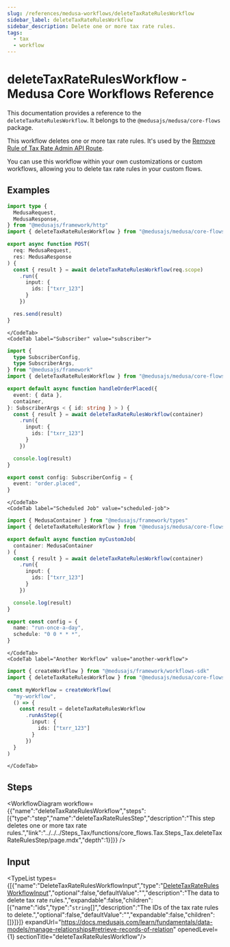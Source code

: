 ```yaml
---
slug: /references/medusa-workflows/deleteTaxRateRulesWorkflow
sidebar_label: deleteTaxRateRulesWorkflow
sidebar_description: Delete one or more tax rate rules.
tags:
  - tax
  - workflow
---
```



# deleteTaxRateRulesWorkflow - Medusa Core Workflows Reference

This documentation provides a reference to the `deleteTaxRateRulesWorkflow`. It belongs to the `@medusajs/medusa/core-flows` package.

This workflow deletes one or more tax rate rules. It's used by the
[Remove Rule of Tax Rate Admin API Route](https://docs.medusajs.com/api/admin#tax-rates\_deletetaxratesidrulesrule\_id).

You can use this workflow within your own customizations or custom workflows, allowing you
to delete tax rate rules in your custom flows.

<SourceCodeLink link="https://github.com/medusajs/medusa/blob/2f7ec55f2e37df2696c8c1d639f727fcdfd8d9e6/packages/core/core-flows/src/tax/workflows/delete-tax-rate-rules.ts#L38" />

## Examples

<CodeTabs group="workflow-exection">
    <CodeTab label="API Route" value="api-route">
    
```ts title="src/api/workflow/route.ts"
import type {
  MedusaRequest,
  MedusaResponse,
} from "@medusajs/framework/http"
import { deleteTaxRateRulesWorkflow } from "@medusajs/medusa/core-flows"

export async function POST(
  req: MedusaRequest,
  res: MedusaResponse
) {
  const { result } = await deleteTaxRateRulesWorkflow(req.scope)
    .run({
      input: {
        ids: ["txrr_123"]
      }
    })

  res.send(result)
}
```

    </CodeTab>
    <CodeTab label="Subscriber" value="subscriber">
    
```ts title="src/subscribers/order-placed.ts"
import {
  type SubscriberConfig,
  type SubscriberArgs,
} from "@medusajs/framework"
import { deleteTaxRateRulesWorkflow } from "@medusajs/medusa/core-flows"

export default async function handleOrderPlaced({
  event: { data },
  container,
}: SubscriberArgs < { id: string } > ) {
  const { result } = await deleteTaxRateRulesWorkflow(container)
    .run({
      input: {
        ids: ["txrr_123"]
      }
    })

  console.log(result)
}

export const config: SubscriberConfig = {
  event: "order.placed",
}
```

    </CodeTab>
    <CodeTab label="Scheduled Job" value="scheduled-job">
    
```ts title="src/jobs/message-daily.ts"
import { MedusaContainer } from "@medusajs/framework/types"
import { deleteTaxRateRulesWorkflow } from "@medusajs/medusa/core-flows"

export default async function myCustomJob(
  container: MedusaContainer
) {
  const { result } = await deleteTaxRateRulesWorkflow(container)
    .run({
      input: {
        ids: ["txrr_123"]
      }
    })

  console.log(result)
}

export const config = {
  name: "run-once-a-day",
  schedule: "0 0 * * *",
}
```

    </CodeTab>
    <CodeTab label="Another Workflow" value="another-workflow">
    
```ts title="src/workflows/my-workflow.ts"
import { createWorkflow } from "@medusajs/framework/workflows-sdk"
import { deleteTaxRateRulesWorkflow } from "@medusajs/medusa/core-flows"

const myWorkflow = createWorkflow(
  "my-workflow",
  () => {
    const result = deleteTaxRateRulesWorkflow
      .runAsStep({
        input: {
          ids: ["txrr_123"]
        }
      })
  }
)
```

    </CodeTab>
  </CodeTabs>

## Steps

<WorkflowDiagram workflow={{"name":"deleteTaxRateRulesWorkflow","steps":[{"type":"step","name":"deleteTaxRateRulesStep","description":"This step deletes one or more tax rate rules.","link":"../../../Steps_Tax/functions/core_flows.Tax.Steps_Tax.deleteTaxRateRulesStep/page.mdx","depth":1}]}} />

## Input

<TypeList types={[{"name":"DeleteTaxRateRulesWorkflowInput","type":"[DeleteTaxRateRulesWorkflowInput](../../../../types/core_flows.DeleteTaxRateRulesWorkflowInput/page.mdx)","optional":false,"defaultValue":"","description":"The data to delete tax rate rules.","expandable":false,"children":[{"name":"ids","type":"`string`[]","description":"The IDs of the tax rate rules to delete.","optional":false,"defaultValue":"","expandable":false,"children":[]}]}]} expandUrl="https://docs.medusajs.com/learn/fundamentals/data-models/manage-relationships#retrieve-records-of-relation" openedLevel={1} sectionTitle="deleteTaxRateRulesWorkflow"/>
